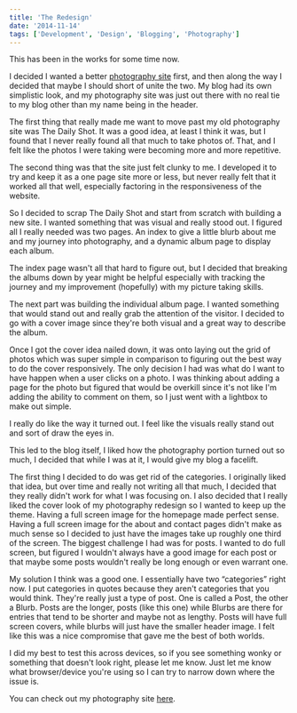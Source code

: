 ```yaml
---
title: 'The Redesign'
date: '2014-11-14'
tags: ['Development', 'Design', 'Blogging', 'Photography']
---
```


This has been in the works for some time now.

I decided I wanted a better <a href="http://kpwags.com/photography">photography site</a> first, and then along the way I decided that maybe I should short of unite the two. My blog had its own simplistic look, and my photography site was just out there with no real tie to my blog other than my name being in the header.

The first thing that really made me want to move past my old photography site was The Daily Shot. It was a good idea, at least I think it was, but I found that I never really found all that much to take photos of. That, and I felt like the photos I were taking were becoming more and more repetitive.

The second thing was that the site just felt clunky to me. I developed it to try and keep it as a one page site more or less, but never really felt that it worked all that well, especially factoring in the responsiveness of the website.

So I decided to scrap The Daily Shot and start from scratch with building a new site. I wanted something that was visual and really stood out. I figured all I really needed was two pages. An index to give a little blurb about me and my journey into photography, and a dynamic album page to display each album.

The index page wasn't all that hard to figure out, but I decided that breaking the albums down by year might be helpful especially with tracking the journey and my improvement (hopefully) with my picture taking skills.

The next part was building the individual album page. I wanted something that would stand out and really grab the attention of the visitor. I decided to go with a cover image since they're both visual and a great way to describe the album.

Once I got the cover idea nailed down, it was onto laying out the grid of photos which was super simple in comparison to figuring out the best way to do the cover responsively. The only decision I had was what do I want to have happen when a user clicks on a photo. I was thinking about adding a page for the photo but figured that would be overkill since it's not like I'm adding the ability to comment on them, so I just went with a lightbox to make out simple.

I really do like the way it turned out. I feel like the visuals really stand out and sort of draw the eyes in.

This led to the blog itself, I liked how the photography portion turned out so much, I decided that while I was at it, I would give my blog a facelift.

The first thing I decided to do was get rid of the categories. I originally liked that idea, but over time and really not writing all that much, I decided that they really didn't work for what I was focusing on. I also decided that I really liked the cover look of my photography redesign so I wanted to keep up the theme. Having a full screen image for the homepage made perfect sense. Having a full screen image for the about and contact pages didn't make as much sense so I decided to just have the images take up roughly one third of the screen. The biggest challenge I had was for posts. I wanted to do full screen, but figured I wouldn't always have a good image for each post or that maybe some posts wouldn't really be long enough or even warrant one.

My solution I think was a good one. I essentially have two “categories” right now. I put categories in quotes because they aren't categories that you would think. They're really just a type of post. One is called a Post, the other a Blurb. Posts are the longer, posts (like this one) while Blurbs are there for entries that tend to be shorter and maybe not as lengthy. Posts will have full screen covers, while blurbs will just have the smaller header image. I felt like this was a nice compromise that gave me the best of both worlds.

I did my best to test this across devices, so if you see something wonky or something that doesn't look right, please let me know. Just let me know what browser/device you're using so I can try to narrow down where the issue is.

You can check out my photography site <a href="https://kpwags.com/photography">here</a>.
